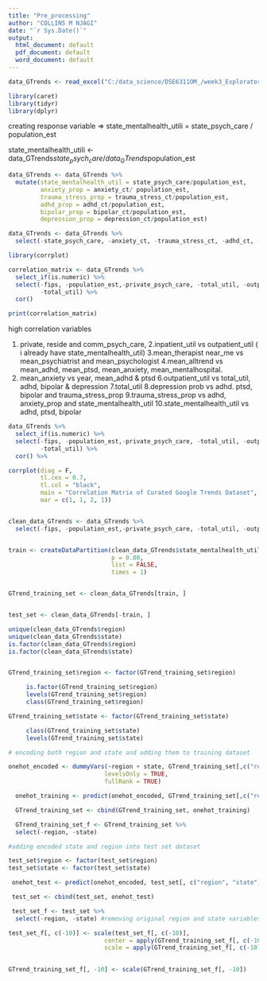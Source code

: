 ```yaml
---
title: "Pre_processing"
author: "COLLINS M NJAGI"
date: "`r Sys.Date()`"
output:
  html_document: default
  pdf_document: default
  word_document: default
---
```


```r

data_GTrends <- read_excel("C:/data_science/DSE6311OM_/week3_Exploratory Data Analysis/googleTrendsMH.xlsx")

```

```r
library(caret)
library(tidyr)
library(dplyr)

```

creating response variable => state_mentalhealth_utili = state_psych_care / population_est

state_mentalhealth_utili <- data_GTrends$state_psych_care / data_GTrends$population_est

```r


data_GTrends <- data_GTrends %>%
  mutate(state_mentalhealth_util = state_psych_care/population_est,
         anxiety_prop = anxiety_ct/ population_est,
         trauma_stress_prop = trauma_stress_ct/population_est,
         adhd_prop = adhd_ct/population_est,
         bipolar_prop = bipolar_ct/population_est,
         depression_prop = depression_ct/population_est)

data_GTrends <- data_GTrends %>% 
  select(-state_psych_care, -anxiety_ct, -trauma_stress_ct, -adhd_ct, -bipolar_ct, -depression_ct)

```


```r

library(corrplot)

correlation_matrix <- data_GTrends %>%
  select_if(is.numeric) %>%
  select(-fips, -population_est,-private_psych_care, -total_util, -outpatient_util, -mean_anxiety, -resid_psych_care, -mean_all_trends, -mean_therapist_near_me, -state_mentalhealth_util, -trauma_stress_prop, -depression_prop, -inpatient_util, -contains(c("median", "total")),
         -total_util) %>%
  cor()

print(correlation_matrix)

```



 high correlation variables 
 
 1. private, reside and comm_psych_care,
 2.inpatient_util vs outpatient_util ( i already have state_mentalhealth_util)
 3.mean_therapist near_me vs mean_psychiatrist and mean_psychologist
 4.mean_alltrend vs mean_adhd, mean_ptsd, mean_anxiety, mean_mentalhospital.
 5. mean_anxiety vs year, mean_adhd & ptsd
 6.outpatient_util vs total_util, adhd, bipolar & depression
 7.total_util
 8.depression prob vs adhd. ptsd, bipolar and trauma_stress_prop
 9.trauma_stress_prop vs adhd, anxiety_prop and state_mentalhealth_util
 10.state_mentalhealth_util vs adhd, ptsd, bipolar


```r

data_GTrends %>%
  select_if(is.numeric) %>%
  select(-fips, -population_est,-private_psych_care, -total_util, -outpatient_util, -mean_anxiety, -resid_psych_care, -mean_all_trends, -mean_therapist_near_me, -state_mentalhealth_util, -depression_prop, -trauma_stress_prop, -inpatient_util, -contains(c("median", "total")),
         -total_util) %>%
  cor() %>%

corrplot(diag = F,
         tl.cex = 0.7,
         tl.col = "black",
         main = "Correlation Matrix of Curated Google Trends Dataset",
         mar = c(1, 1, 2, 1))



```


```r

clean_data_GTrends <- data_GTrends %>%
  select(-fips, -population_est,-private_psych_care, -total_util, -outpatient_util, -mean_anxiety, -resid_psych_care, -mean_all_trends, -mean_therapist_near_me, -depression_prop, -trauma_stress_prop, -inpatient_util, -contains(c("median", "total")), -total_util)


train <- createDataPartition(clean_data_GTrends$state_mentalhealth_util,
                             p = 0.80,
                             list = FALSE,
                             times = 1)


GTrend_training_set <- clean_data_GTrends[train, ] 


test_set <- clean_data_GTrends[-train, ] 

```


```r

unique(clean_data_GTrends$region)
unique(clean_data_GTrends$state)
is.factor(clean_data_GTrends$region) 
is.factor(clean_data_GTrends$state)  


GTrend_training_set$region <- factor(GTrend_training_set$region)

     is.factor(GTrend_training_set$region) 
     levels(GTrend_training_set$region)
     class(GTrend_training_set$region)

GTrend_training_set$state <- factor(GTrend_training_set$state)

     class(GTrend_training_set$state) 
     levels(GTrend_training_set$state)

# encoding both region and state and adding them to training dataset

onehot_encoded <- dummyVars(~region + state, GTrend_training_set[,c("region", "state")],
                           levelsOnly = TRUE,
                           fullRank = TRUE)

  onehot_training <- predict(onehot_encoded, GTrend_training_set[,c("region", "state")])

  GTrend_training_set <- cbind(GTrend_training_set, onehot_training)

  GTrend_training_set_f <- GTrend_training_set %>%
  select(-region, -state)

#adding encoded state and region into test set dataset

test_set$region <- factor(test_set$region)
test_set$state <- factor(test_set$state)

 onehot_test <- predict(onehot_encoded, test_set[, c("region", "state")])

 test_set <- cbind(test_set, onehot_test)

 test_set_f <- test_set %>%
  select(-region, -state) #removing original region and state variables

```




```r
test_set_f[, c(-10)] <- scale(test_set_f[, c(-10)],
                           center = apply(GTrend_training_set_f[, c(-10)], 2, mean),
                           scale = apply(GTrend_training_set_f[, c(-10)], 2, sd))
                                          

GTrend_training_set_f[, -10] <- scale(GTrend_training_set_f[, -10])

```

